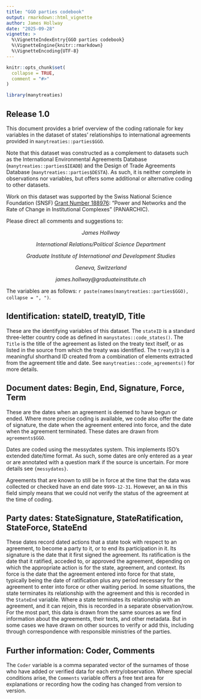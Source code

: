```yaml
---
title: "GGO parties codebook"
output: rmarkdown::html_vignette
author: James Hollway
date: "2025-09-28"
vignette: >
  %\VignetteIndexEntry{GGO parties codebook}
  %\VignetteEngine{knitr::rmarkdown}
  %\VignetteEncoding{UTF-8}
---
```


```r
knitr::opts_chunk$set(
  collapse = TRUE,
  comment = "#>"
)
```

```r
library(manytreaties)
```

## Release 1.0

This document provides a brief overview of the coding rationale for key variables 
in the dataset of states' relationships to international agreements 
provided in `manytreaties::parties$GGO`. 

Note that this dataset was constructed as a complement to datasets such as 
the International Environmental Agreements Database (`manytreaties::parties$IEADB`)
and the Design of Trade Agreements Database (`manytreaties::parties$DESTA`).
As such, it is neither complete in observations nor variables,
but offers some additional or alternative coding to other datasets.

Work on this dataset was supported by the Swiss National Science Foundation (SNSF)
[Grant Number 188976](https://data.snf.ch/grants/grant/188976): 
"Power and Networks and the Rate of Change in Institutional Complexes" (PANARCHIC).

Please direct all comments and suggestions to:

<center>
_James Hollway_

_International Relations/Political Science Department_

_Graduate Institute of International and Development Studies_

_Geneva, Switzerland_

_james.hollway@graduateinstitute.ch_
</center>

The variables are as follows:
`r paste(names(manytreaties::parties$GGO), collapse = ", ")`.

## Identification: stateID, treatyID, Title

These are the identifying variables of this dataset.
The `stateID` is a standard three-letter country code as defined in `manystates::code_states()`.
The `Title` is the title of the agreement as listed on the treaty text itself,
or as listed in the source from which the treaty was identified.
The `treatyID` is a meaningful shorthand ID created from a combination of
elements extracted from the agreement title and date.
See `manytreaties::code_agreements()` for more details.

## Document dates: Begin, End, Signature, Force, Term

These are the dates when an agreement is deemed to have begun or ended.
Where more precise coding is available, we code also offer the date of signature,
the date when the agreement entered into force, and
the date when the agreement terminated.
These dates are drawn from `agreements$GGO`.

Dates are coded using the messydates system. 
This implements ISO’s extended date/time format. 
As such, some dates are only entered as a year or are annotated with a question mark if the source is uncertain. 
For more details see `{messydates}`.

Agreements that are known to still be in force at the time that the data was
collected or checked have an end date `9999-12-31`.
However, an `NA` in this field simply means that we could not verify the
status of the agreement at the time of coding.

## Party dates: StateSignature, StateRatification, StateForce, StateEnd

These dates record dated actions that a state took with respect to an agreement,
to become a party to it, or to end its participation in it.
Its signature is the date that it first signed the agreement.
Its ratification is the date that it ratified, acceded to, or approved the 
agreement, depending on which the appropriate action is for the state,
agreement, and context.
Its force is the date that the agreement entered into force for that state,
typically being the date of ratification plus any period necessary
for the agreement to enter into force or other waiting period.
In some situations, the state terminates its relationship with the agreement
and this is recorded in the `StateEnd` variable.
Where a state terminates its relationship with an agreement, and it can rejoin,
this is recorded in a separate observation/row.
For the most part, this data is drawn from the same sources as we find
information about the agreements, their texts, and other metadata.
But in some cases we have drawn on other sources to verify or add this,
including through correspondence with responsible ministries of the parties.

## Further information: Coder, Comments

The `Coder` variable is a comma separated vector of the surnames of those who have added or verified data for each entry/observation. 
Where special conditions arise, the `Comments` variable offers a free text area for explanations or recording how the coding has changed from version to version. 
